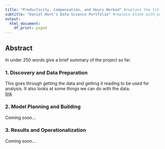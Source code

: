 ```yaml
---
title: "Productivity, Compensation, and Hours Worked" #replace the title with something short and catchy to represent your project
subtitle: "Daniel Hunt's Data Science Portfolio" #replace blank with your name
output:
  html_document:
    df_print: paged
---
```


## Abstract

In under 250 words give a brief summary of the project so far.

### 1. Discovery and Data Preparation
This goes through getting the data and getting it reading to be used for analysis. It also looks at some things we can do with the data.  
<a href="deliverable1.html">link</a>

### 2. Model Planning and Building

Coming soon...

### 3. Results and Operationalization

Coming soon...

